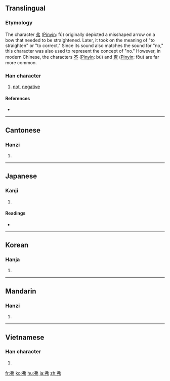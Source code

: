 ==Translingual==

===Etymology===
The character [[弗]] ([[Pinyin]]: fú) originally depicted a misshaped arrow on a bow that needed to be straightened.  Later, it took on the meaning of "to straighten" or "to correct."  Since its sound also matches the sound for "no," this character was also used to represent the concept of "no."  However, in modern Chinese, the characters [[不]] ([[Pinyin]]: bù) and [[否]] ([[Pinyin]]: fǒu) are far more common.

===Han character===
{{Han char|rn=57|rad=弓|as=02|sn=5|four=5502<sub>7</sub>|canj=中中弓 (LLN)}}

# [[not]], [[negative]]

====References====
* {{Han ref|kx=0356.160|dkj=09708|dj=0673.010|hdz=20990.090|uh=5F17|ud=24343|bh=A5B1|bd=42417}}

----

==Cantonese==

===Hanzi===
{{yue-hanzi|jyut=|y=fat1}}

# {{defn|Cantonese|sort=弓02}}

----

==Japanese==

===Kanji===
{{ja-kanji|grade=|rs=弓02}}

# {{defn|Japanese|sort=弓02}}

====Readings====
* {{ja-readings|on=[[ふつ]] (futsu), [[ぼつ]] (botsu)|kun=[[どる]] (doru)}}

----

==Korean==

===Hanja===
{{ko-hanja|hangeul=불|eumhun=|rv=bul|mr=pul|y=pul}}

# {{defn|Korean|sort=弓02}}

----

==Mandarin==

===Hanzi===
{{cmn-hanzi|pin=[[fú]] ([[fu2]])|wg=fu<sup>2</sup>}}

# {{defn|Mandarin|sort=弓02}}

----

==Vietnamese==

===Han character===
{{vi-hantu|[[phất]]|rs=弓02}}

# {{defn|Vietnamese|sort=弓02}}

[[fr:弗]]
[[ko:弗]]
[[hu:弗]]
[[ja:弗]]
[[zh:弗]]